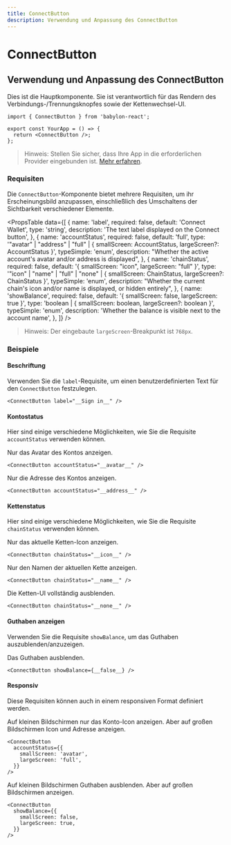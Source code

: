 ```yaml
---
title: ConnectButton
description: Verwendung und Anpassung des ConnectButton
---
```


# ConnectButton

## Verwendung und Anpassung des ConnectButton

Dies ist die Hauptkomponente. Sie ist verantwortlich für das Rendern des Verbindungs-/Trennungsknopfes sowie der Kettenwechsel-UI.

```tsx
import { ConnectButton } from 'babylon-react';

export const YourApp = () => {
  return <ConnectButton />;
};
```

> Hinweis: Stellen Sie sicher, dass Ihre App in die erforderlichen Provider eingebunden ist. [Mehr erfahren](/docs/installation#wrap-providers).

### Requisiten

Die `ConnectButton`-Komponente bietet mehrere Requisiten, um ihr Erscheinungsbild anzupassen, einschließlich des Umschaltens der Sichtbarkeit verschiedener Elemente.

<PropsTable
  data={[
    {
      name: 'label',
      required: false,
      default: 'Connect Wallet',
      type: 'string',
      description: 'The text label displayed on the Connect button',
    },
    {
      name: 'accountStatus',
      required: false,
      default: 'full',
      type: '"avatar" | "address" | "full" | { smallScreen: AccountStatus, largeScreen?: AccountStatus }',
      typeSimple: 'enum',
      description:
        "Whether the active account's avatar and/or address is displayed",
    },
    {
      name: 'chainStatus',
      required: false,
      default: '{ smallScreen: "icon", largeScreen: "full" }',
      type: '"icon" | "name" | "full" | "none" | { smallScreen: ChainStatus, largeScreen?: ChainStatus }',
      typeSimple: 'enum',
      description:
        "Whether the current chain's icon and/or name is displayed, or hidden entirely",
    },
    {
      name: 'showBalance',
      required: false,
      default: '{ smallScreen: false, largeScreen: true }',
      type: 'boolean | { smallScreen: boolean, largeScreen?: boolean }',
      typeSimple: 'enum',
      description:
        'Whether the balance is visible next to the account name',
    },
  ]}
/>

> Hinweis: Der eingebaute `largeScreen`-Breakpunkt ist `768px`.

### Beispiele

#### Beschriftung

Verwenden Sie die `label`-Requisite, um einen benutzerdefinierten Text für den `ConnectButton` festzulegen.

```tsx
<ConnectButton label="__Sign in__" />
```

#### Kontostatus

Hier sind einige verschiedene Möglichkeiten, wie Sie die Requisite `accountStatus` verwenden können.

Nur das Avatar des Kontos anzeigen.

```tsx
<ConnectButton accountStatus="__avatar__" />
```

Nur die Adresse des Kontos anzeigen.

```tsx
<ConnectButton accountStatus="__address__" />
```

#### Kettenstatus

Hier sind einige verschiedene Möglichkeiten, wie Sie die Requisite `chainStatus` verwenden können.

Nur das aktuelle Ketten-Icon anzeigen.

```tsx
<ConnectButton chainStatus="__icon__" />
```

Nur den Namen der aktuellen Kette anzeigen.

```tsx
<ConnectButton chainStatus="__name__" />
```

Die Ketten-UI vollständig ausblenden.

```tsx
<ConnectButton chainStatus="__none__" />
```

#### Guthaben anzeigen

Verwenden Sie die Requisite `showBalance`, um das Guthaben auszublenden/anzuzeigen.

Das Guthaben ausblenden.

```tsx
<ConnectButton showBalance={__false__} />
```

#### Responsiv

Diese Requisiten können auch in einem responsiven Format definiert werden.

Auf kleinen Bildschirmen nur das Konto-Icon anzeigen. Aber auf großen Bildschirmen Icon und Adresse anzeigen.

```tsx
<ConnectButton
  accountStatus={{
    smallScreen: 'avatar',
    largeScreen: 'full',
  }}
/>
```

Auf kleinen Bildschirmen Guthaben ausblenden. Aber auf großen Bildschirmen anzeigen.

```tsx
<ConnectButton
  showBalance={{
    smallScreen: false,
    largeScreen: true,
  }}
/>
```
